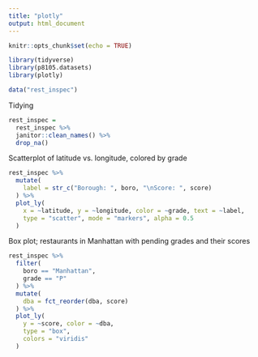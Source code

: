 ```yaml
---
title: "plotly"
output: html_document
---
```


```r
knitr::opts_chunk$set(echo = TRUE)

library(tidyverse)
library(p8105.datasets)
library(plotly)

data("rest_inspec")
```

Tidying

```r
rest_inspec =
  rest_inspec %>% 
  janitor::clean_names() %>%
  drop_na()
```

Scatterplot of latitude vs. longitude, colored by grade

```r
rest_inspec %>%
  mutate(
    label = str_c("Borough: ", boro, "\nScore: ", score)
  ) %>% 
  plot_ly(
    x = ~latitude, y = ~longitude, color = ~grade, text = ~label,
    type = "scatter", mode = "markers", alpha = 0.5
  )
```

Box plot; restaurants in Manhattan with pending grades and their scores

```r
rest_inspec %>%
  filter(
    boro == "Manhattan",
    grade == "P"
  ) %>%
  mutate(
    dba = fct_reorder(dba, score)
  ) %>% 
  plot_ly(
    y = ~score, color = ~dba,
    type = "box",
    colors = "viridis"
  )
```
